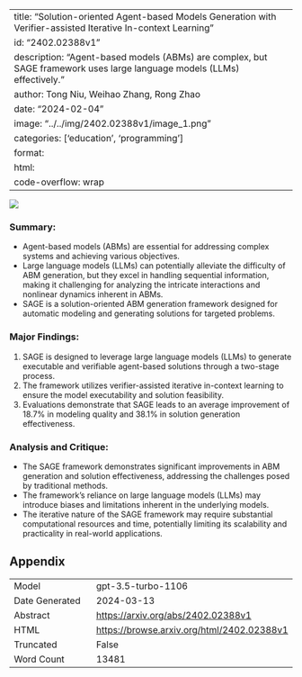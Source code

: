 
---
title: "Solution-oriented Agent-based Models Generation with Verifier-assisted Iterative In-context Learning"
id: "2402.02388v1"
description: "Agent-based models (ABMs) are complex, but SAGE framework uses large language models (LLMs) effectively."
author: Tong Niu, Weihao Zhang, Rong Zhao
date: "2024-02-04"
image: "../../img/2402.02388v1/image_1.png"
categories: ['education', 'programming']
format:
  html:
    code-overflow: wrap
---

![](../../img/2402.02388v1/image_1.png)

### **Summary:**
- Agent-based models (ABMs) are essential for addressing complex systems and achieving various objectives.
- Large language models (LLMs) can potentially alleviate the difficulty of ABM generation, but they excel in handling sequential information, making it challenging for analyzing the intricate interactions and nonlinear dynamics inherent in ABMs.
- SAGE is a solution-oriented ABM generation framework designed for automatic modeling and generating solutions for targeted problems.

### **Major Findings:**
1. SAGE is designed to leverage large language models (LLMs) to generate executable and verifiable agent-based solutions through a two-stage process.
2. The framework utilizes verifier-assisted iterative in-context learning to ensure the model executability and solution feasibility.
3. Evaluations demonstrate that SAGE leads to an average improvement of 18.7% in modeling quality and 38.1% in solution generation effectiveness.

### **Analysis and Critique:**
- The SAGE framework demonstrates significant improvements in ABM generation and solution effectiveness, addressing the challenges posed by traditional methods.
- The framework's reliance on large language models (LLMs) may introduce biases and limitations inherent in the underlying models.
- The iterative nature of the SAGE framework may require substantial computational resources and time, potentially limiting its scalability and practicality in real-world applications.

## Appendix

|          |          |
|----------|----------|
| Model     | gpt-3.5-turbo-1106       |
| Date Generated     | 2024-03-13       |
| Abstract | [https://arxiv.org/abs/2402.02388v1](https://arxiv.org/abs/2402.02388v1)        |
| HTML     | [https://browse.arxiv.org/html/2402.02388v1](https://browse.arxiv.org/html/2402.02388v1)       |
| Truncated       | False       |
| Word Count       | 13481       |